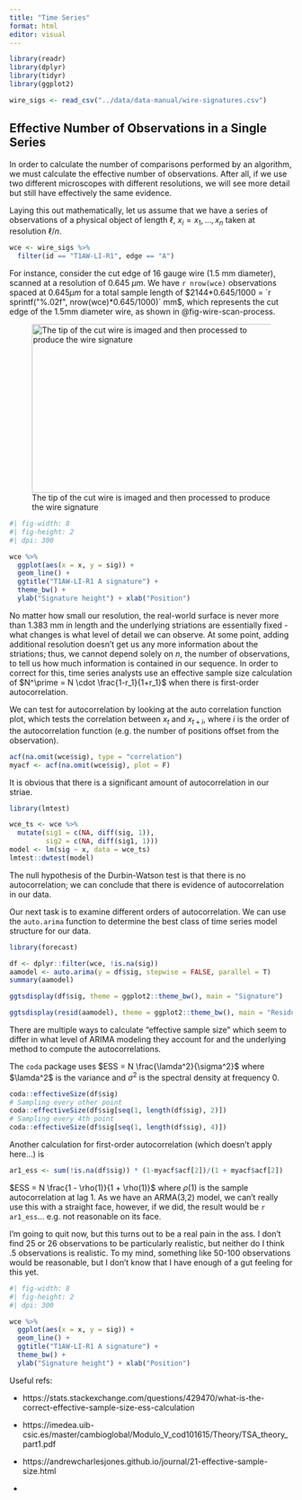 ```yaml
---
title: "Time Series"
format: html
editor: visual
---
```


```r
library(readr)
library(dplyr)
library(tidyr)
library(ggplot2)

wire_sigs <- read_csv("../data/data-manual/wire-signatures.csv")

```

## Effective Number of Observations in a Single Series

In order to calculate the number of comparisons performed by an algorithm, we must calculate the effective number of observations. After all, if we use two different microscopes with different resolutions, we will see more detail but still have effectively the same evidence.

Laying this out mathematically, let us assume that we have a series of observations of a physical object of length $\ell$, $x_i = {x_1, …, x_n}$ taken at resolution $\ell/n$.

```r
wce <- wire_sigs %>% 
  filter(id == "T1AW-LI-R1", edge == "A") 
```

For instance, consider the cut edge of 16 gauge wire (1.5 mm diameter), scanned at a resolution of 0.645 $\mu m$. We have `r nrow(wce)` observations spaced at $0.645 \mu m$ for a total sample length of $2144*0.645/1000 = `r sprintf("%.02f", nrow(wce)*0.645/1000)` mm$, which represents the cut edge of the 1.5mm diameter wire, as shown in @fig-wire-scan-process.

![The tip of the cut wire is imaged and then processed to produce the wire signature](../data/JPG-Images/Image-18.jpg){#fig-wire-scan-process fig-align="center" style="width:430px; height:300px;object-position='50% 150px';object-fit:cover;"}

```r
#| fig-width: 8
#| fig-height: 2
#| dpi: 300

wce %>%
  ggplot(aes(x = x, y = sig)) + 
  geom_line() + 
  ggtitle("T1AW-LI-R1 A signature") + 
  theme_bw() + 
  ylab("Signature height") + xlab("Position")
```
No matter how small our resolution, the real-world surface is never more than 1.383 mm in length and the underlying striations are essentially fixed - what changes is what level of detail we can observe. 
At some point, adding additional resolution doesn't get us any more information about the striations; thus, we cannot depend solely on $n$, the number of observations, to tell us how much information is contained in our sequence.
In order to correct for this, time series analysts use an effective sample size calculation of $N^\prime = N \cdot \frac{1-r_1}{1+r_1}$ when there is first-order autocorrelation. 

We can test for autocorrelation by looking at the auto correlation function plot, which tests the correlation between $x_t$ and $x_{t+i}$, where $i$ is the order of the autocorrelation function (e.g. the number of positions offset from the observation). 

```r
acf(na.omit(wce$sig), type = "correlation")
myacf <- acf(na.omit(wce$sig), plot = F)
```

It is obvious that there is a significant amount of autocorrelation in our striae.


```r
library(lmtest)

wce_ts <- wce %>%
  mutate(sig1 = c(NA, diff(sig, 1)),
         sig2 = c(NA, diff(sig1, 1)))
model <- lm(sig ~ x, data = wce_ts)
lmtest::dwtest(model)
```
The null hypothesis of the Durbin-Watson test is that there is no autocorrelation; we can conclude that there is evidence of autocorrelation in our data. 

Our next task is to examine different orders of autocorrelation. We can use the `auto.arima` function to determine the best class of time series model structure for our data.

```r
library(forecast)

df <- dplyr::filter(wce, !is.na(sig))
aamodel <- auto.arima(y = df$sig, stepwise = FALSE, parallel = T)
summary(aamodel)

ggtsdisplay(df$sig, theme = ggplot2::theme_bw(), main = "Signature")

ggtsdisplay(resid(aamodel), theme = ggplot2::theme_bw(), main = "Residuals from Auto.Arima model")
```

There are multiple ways to calculate "effective sample size" which seem to differ in what level of ARIMA modeling they account for and the underlying method to compute the autocorrelations. 

The `coda` package uses $ESS = N \frac{\lamda^2}{\sigma^2}$ where $\lamda^2$ is the variance and $\sigma^2$ is the spectral density at frequency 0. 

```r
coda::effectiveSize(df$sig)
# Sampling every other point
coda::effectiveSize(df$sig[seq(1, length(df$sig), 2)])
# Sampling every 4th point
coda::effectiveSize(df$sig[seq(1, length(df$sig), 4)])
```

Another calculation for first-order autocorrelation (which doesn't apply here...) is 

```r
ar1_ess <- sum(!is.na(df$sig)) * (1-myacf$acf[2])/(1 + myacf$acf[2])
```

$ESS = N \frac{1 - \rho(1)}{1 + \rho(1)}$ where $\rho(1)$ is the sample autocorrelation at lag 1. As we have an ARMA(3,2) model, we can't really use this with a straight face, however, if we did, the result would be `r ar1_ess`... e.g. not reasonable on its face.

I'm going to quit now, but this turns out to be a real pain in the ass. I don't find 25 or 26 observations to be particularly realistic, but neither do I think .5 observations is realistic. To my mind, something like 50-100 observations would be reasonable, but I don't know that I have enough of a gut feeling for this yet.


```r
#| fig-width: 8
#| fig-height: 2
#| dpi: 300

wce %>%
  ggplot(aes(x = x, y = sig)) + 
  geom_line() + 
  ggtitle("T1AW-LI-R1 A signature") + 
  theme_bw() + 
  ylab("Signature height") + xlab("Position")
```


Useful refs:

- https://stats.stackexchange.com/questions/429470/what-is-the-correct-effective-sample-size-ess-calculation

-   https://imedea.uib-csic.es/master/cambioglobal/Modulo_V_cod101615/Theory/TSA_theory_part1.pdf

-   https://andrewcharlesjones.github.io/journal/21-effective-sample-size.html

-   
